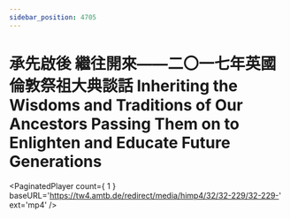 ```yaml
---
sidebar_position: 4705
---
```



# 承先啟後 繼往開來——二〇一七年英國倫敦祭祖大典談話 Inheriting the Wisdoms and Traditions of Our Ancestors Passing Them on to Enlighten and Educate Future Generations

<PaginatedPlayer count={ 1 } baseURL='https://tw4.amtb.de/redirect/media/himp4/32/32-229/32-229-' ext='mp4' />